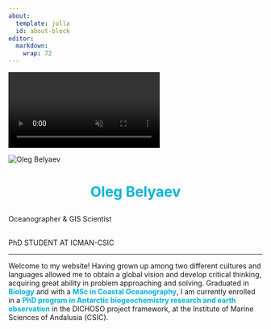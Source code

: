 ```yaml
---
about:
  template: jolla
  id: about-block
editor: 
  markdown: 
    wrap: 72
---
```


<!-- The video -->

<video autoplay muted loop id="myVideo">

<source src="img/videoback3.mp4" type="video/mp4">

</video>

<img src="img/perfil_ecos_web.jpg" alt="Oleg Belyaev" id="profile-img"/>

<h1 style="text-align: center;color: #00b4d8; font-size: 2em; font-weight: bold; margin-bottom: 10px;">

Oleg Belyaev

</h1>

<p style="text-align: center; color:#125F63; font-size: 1em; margin-bottom: 0; font-weight: bold;">

Oceanographer & GIS Scientist

</p>

<p style="text-align: center; color:#125F63; font-size: 0.8em; margin-top: 0; margin-bottom: 30px;">

PhD STUDENT AT ICMAN-CSIC

</p>

<!-- Social Media Icons -->

<div class="social-icons">

<a href="mailto:mail.o.belyaev@csic.es"> <i class="fas fa-envelope"></i>
</a> <a href="https://x.com/OlegBelyaevK" target="_blank">
<i class="fab fa-square-x-twitter"></i> </a>
<a href="https://github.com/obkorolev" target="_blank">
<i class="fab fa-github"></i> </a>
<a href="https://www.linkedin.com/in/olegbelyaevkorolev/" target="_blank">
<i class="fab fa-linkedin"></i> </a>
<a href="https://www.researchgate.net/profile/Oleg-Korolev-2" target="_blank">
<i class="fab fa-researchgate"></i> </a>
<a href="https://scholar.google.co.uk/citations?user=M7wfOdwAAAAJ&hl=en" target="_blank">
<i class="fab fa-google-scholar"></i> </a>
<a href="https://orcid.org/0000-0002-8851-2996" target="_blank">
<i class="fab fa-orcid"></i> </a>

------------------------------------------------------------------------

<p style="text-align: justify; color: #f7fff7; font-size: 1em;">

Welcome to my website! Having grown up among two different cultures and
languages allowed me to obtain a global vision and develop critical
thinking, acquiring great ability in problem approaching and solving.
Graduated in <strong style="color: #00b4d8;">Biology</strong> and with a
<strong style="color: #00b4d8;">MSc in Coastal Oceanography</strong>, I
am currently enrolled in a <strong style="color: #00b4d8;">PhD program
in Antarctic biogeochemistry research and earth observation</strong> in
the DICHOSO project framework, at the Institute of Marine Sciences of
Andalusia (CSIC).

</p>

